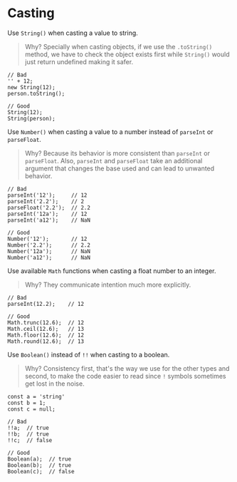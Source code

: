 # Casting

Use `String()` when casting a value to string.

> Why? Specially when casting objects, if we use the `.toString()` method, we have to check the object exists first while `String()` would just return undefined making it safer.

    // Bad
    '' + 12;
    new String(12);
    person.toString();

    // Good
    String(12);
    String(person);

Use `Number()` when casting a value to a number instead of `parseInt` or `parseFloat`.

> Why? Because its behavior is more consistent than `parseInt` or `parseFloat`. Also, `parseInt` and `parseFloat` take an additional argument that changes the base used and can lead to unwanted behavior.

    // Bad
    parseInt('12');     // 12
    parseInt('2.2');    // 2
    parseFloat('2.2');  // 2.2
    parseInt('12a');    // 12
    parseInt('a12');    // NaN
    
    // Good
    Number('12');       // 12
    Number('2.2');      // 2.2
    Number('12a');      // NaN
    Number('a12');      // NaN

Use available `Math` functions when casting a float number to an integer.

> Why? They communicate intention much more explicitly.

    // Bad
    parseInt(12.2);    // 12

    // Good
    Math.trunc(12.6);  // 12
    Math.ceil(12.6);   // 13
    Math.floor(12.6);  // 12
    Math.round(12.6);  // 13

Use `Boolean()` instead of `!!` when casting to a boolean.

> Why? Consistency first, that's the way we use for the other types and second, to make the code easier to read since `!` symbols sometimes get lost in the noise.

    const a = 'string'
    const b = 1;
    const c = null;
    
    // Bad
    !!a;  // true
    !!b;  // true
    !!c;  // false
    
    // Good
    Boolean(a);  // true
    Boolean(b);  // true
    Boolean(c);  // false